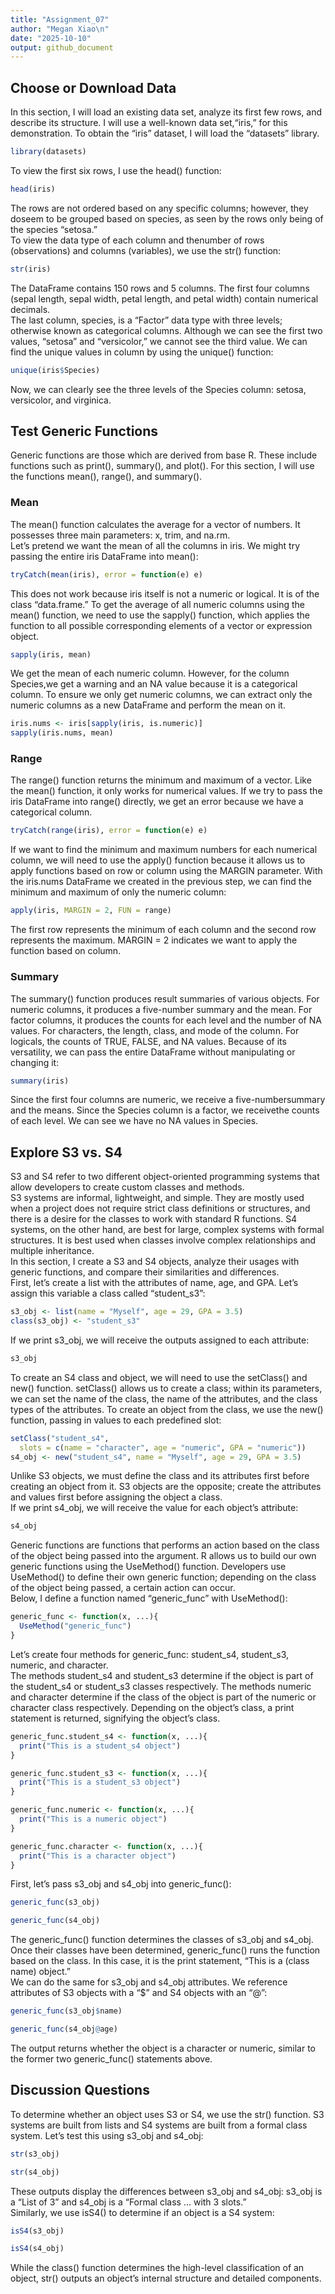 ```yaml
---
title: "Assignment_07"
author: "Megan Xiao\n"
date: "2025-10-10"
output: github_document
---
```



## Choose or Download Data

In this section, I will load an existing data set, analyze its first few rows, and describe its structure. I will use a well-known data set,“iris,” for this demonstration. To obtain the “iris” dataset, I will load the “datasets” library.<br>

``` r
library(datasets)
```

To view the first six rows, I use the head() function:<br>

``` r
head(iris)
```

The rows are not ordered based on any specific columns; however, they doseem to be grouped based on species, as seen by the rows only being of
the species “setosa.”<br> 
To view the data type of each column and thenumber of rows (observations) and columns (variables), we use the str()
function:<br>

``` r
str(iris)
```
The DataFrame contains 150 rows and 5 columns. The first four columns (sepal length, sepal width, petal length, and petal width) contain numerical decimals. <br> 
The last column, species, is a “Factor” data type with three levels; otherwise known as categorical columns. Although we can see the first two values, “setosa” and “versicolor,” we cannot see the third value. We can find the unique values in column by using the unique() function:<br>

``` r
unique(iris$Species)
```
Now, we can clearly see the three levels of the Species column: setosa, versicolor, and virginica.<br>

## Test Generic Functions

Generic functions are those which are derived from base R. These include functions such as print(), summary(), and plot(). For this section, I will use the functions mean(), range(), and summary().<br>

### Mean

The mean() function calculates the average for a vector of numbers. It possesses three main parameters: x, trim, and na.rm.<br> 
Let’s pretend we want the mean of all the columns in iris. We might try passing the entire iris DataFrame into mean():<br>

``` r
tryCatch(mean(iris), error = function(e) e)
```
This does not work because iris itself is not a numeric or logical. It is of the class “data.frame.” To get the average of all numeric columns using the mean() function, we need to use the sapply() function, which applies the function to all possible corresponding elements of a vector
or expression object.<br>

``` r
sapply(iris, mean)
```

We get the mean of each numeric column. However, for the column Species,we get a warning and an NA value because it is a categorical column. To ensure we only get numeric columns, we can extract only the numeric columns as a new DataFrame and perform the mean on it.<br>

``` r
iris.nums <- iris[sapply(iris, is.numeric)]
sapply(iris.nums, mean)
```
### Range

The range() function returns the minimum and maximum of a vector. Like the mean() function, it only works for numerical values. If we try to pass the iris DataFrame into range() directly, we get an error because
we have a categorical column.<br>

``` r
tryCatch(range(iris), error = function(e) e)
```
If we want to find the minimum and maximum numbers for each numerical column, we will need to use the apply() function because it allows us to apply functions based on row or column using the MARGIN parameter. With the iris.nums DataFrame we created in the previous step, we can find the
minimum and maximum of only the numeric column:<br>

``` r
apply(iris, MARGIN = 2, FUN = range)
```
The first row represents the minimum of each column and the second row represents the maximum. MARGIN = 2 indicates we want to apply the function based on column.<br>

### Summary

The summary() function produces result summaries of various objects. For numeric columns, it produces a five-number summary and the mean. For factor columns, it produces the counts for each level and the number of NA values. For characters, the length, class, and mode of the column.
For logicals, the counts of TRUE, FALSE, and NA values. Because of its versatility, we can pass the entire DataFrame without manipulating or changing it:<br>

``` r
summary(iris)
```
Since the first four columns are numeric, we receive a five-numbersummary and the means. Since the Species column is a factor, we receivethe counts of each level. We can see we have no NA values in Species.<br>

## Explore S3 vs. S4

S3 and S4 refer to two different object-oriented programming systems that allow developers to create custom classes and methods. <br> 
S3 systems are informal, lightweight, and simple. They are mostly used when a project does not require strict class definitions or structures, and there is a desire for the classes to work with standard R functions. S4 systems, on the other hand, are best for large, complex systems with
formal structures. It is best used when classes involve complex relationships and multiple inheritance.<br> 
In this section, I create a S3 and S4 objects, analyze their usages with generic functions, and compare their similarities and differences.<br> 
First, let’s create a list with the attributes of name, age, and GPA. Let’s assign this
variable a class called “student_s3”:<br>

``` r
s3_obj <- list(name = "Myself", age = 29, GPA = 3.5)
class(s3_obj) <- "student_s3"
```

If we print s3_obj, we will receive the outputs assigned to each
attribute:<br>

``` r
s3_obj
```

To create an S4 class and object, we will need to use the setClass() and new() function. setClass() allows us to create a class; within its parameters, we can set the name of the class, the name of the attributes, and the class types of the attributes. To create an object
from the class, we use the new() function, passing in values to each predefined slot:<br>

``` r
setClass("student_s4",
  slots = c(name = "character", age = "numeric", GPA = "numeric"))
s4_obj <- new("student_s4", name = "Myself", age = 29, GPA = 3.5)
```

Unlike S3 objects, we must define the class and its attributes first before creating an object from it. S3 objects are the opposite; create
the attributes and values first before assigning the object a class.<br>
If we print s4_obj, we will receive the value for each object’s attribute:<br>

``` r
s4_obj
```

Generic functions are functions that performs an action based on the class of the object being passed into the argument. R allows us to build our own generic functions using the UseMethod() function. Developers use
UseMethod() to define their own generic function; depending on the class of the object being passed, a certain action can occur.<br> 
Below, I define a function named “generic_func” with UseMethod():<br>

``` r
generic_func <- function(x, ...){
  UseMethod("generic_func")
}
```

Let’s create four methods for generic_func: student_s4, student_s3, numeric, and character.<br> The methods student_s4 and student_s3 determine if the object is part of the student_s4 or student_s3 classes
respectively. The methods numeric and character determine if the class of the object is part of the numeric or character class respectively. Depending on the object’s class, a print statement is returned,
signifying the object’s class.<br>

``` r
generic_func.student_s4 <- function(x, ...){
  print("This is a student_s4 object")
}

generic_func.student_s3 <- function(x, ...){
  print("This is a student_s3 object")
}

generic_func.numeric <- function(x, ...){
  print("This is a numeric object")
}

generic_func.character <- function(x, ...){
  print("This is a character object")
}
```

First, let’s pass s3_obj and s4_obj into generic_func():

``` r
generic_func(s3_obj)
```

``` r
generic_func(s4_obj)
```

The generic_func() function determines the classes of s3_obj and s4_obj. Once their classes have been determined, generic_func() runs the function based on the class. In this case, it is the print statement, “This is a (class name) object.”<br> 
We can do the same for s3_obj and s4_obj attributes. We reference attributes of S3 objects with a “$” and
S4 objects with an “@”:<br>

``` r
generic_func(s3_obj$name)
```

``` r
generic_func(s4_obj@age)
```

The output returns whether the object is a character or numeric, similar to the former two generic_func() statements above.<br>

## Discussion Questions

To determine whether an object uses S3 or S4, we use the str() function. S3 systems are built from lists and S4 systems are built from a formal class system. Let’s test this using s3_obj and s4_obj:<br>

``` r
str(s3_obj)
```

``` r
str(s4_obj)
```

These outputs display the differences between s3_obj and s4_obj: s3_obj is a “List of 3” and s4_obj is a “Formal class … with 3 slots.”<br>
Similarly, we use isS4() to determine if an object is a S4 system:<br>

``` r
isS4(s3_obj)
```

``` r
isS4(s4_obj)
```

While the class() function determines the high-level classification of an object, str() outputs an object’s internal structure and detailed components.<br>
